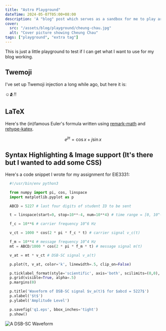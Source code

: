 ```yaml
---
title: "Astro Playground"
dateTime: 2024-05-07T05:00+08:00
description: 'A "blog" post which serves as a sandbox for me to play around with.'
cover:
  src: "/assets/blog/playground/cheung-chau.jpg"
  alt: "Cover picture showing Cheung Chau"
tags: ["playground", "extra tag"]
---
```


<link rel="stylesheet" href="https://cdn.jsdelivr.net/npm/katex@0.16.8/dist/katex.min.css" />

This is just a little playground to test if I can get what I want to use for my blog working.

## Twemoji

I've set up Twemoji injection a long while ago, but here it is:

☺️🫂‼️

## LaTeX

Here's the (in)famous Euler's formula written using [remark-math](https://github.com/remarkjs/remark-math/tree/main/packages/remark-math) and [rehype-katex](https://github.com/remarkjs/remark-math/tree/main/packages/rehype-katex).

$$
e^{j \pi} = \cos x + j \sin x
$$

## Syntax Highlighting & Image support (It's there but I wanted to add some CSS)

Here's a code snippet I wrote for my assignment for EIE3331:

```python
  #!/usr/bin/env python3

  from numpy import pi, cos, linspace
  import matplotlib.pyplot as p

  ABCD = 5227 # last four digits of student ID to be sent

  t = linspace(start=0, stop=10**-4, num=10**4) # time range = [0, 10^-4]

  f_c = 10**6 # carrier frequency 10^6 Hz

  v_ct = 1000 * cos(2 * pi * f_c * t) # carrier signal v_c(t)

  f_m = 10**4 # message frequency 10^4 Hz
  mt = ABCD/1000 * cos(2 * pi * f_m * t) # message signal m(t)

  v_at = mt * v_ct # DSB-SC signal v_a(t)

  p.plot(t, v_at, color='k', linewidth=.5, clip_on=False)

  p.ticklabel_format(style='scientific', axis='both', scilimits=(0,0), useMathText=True) # make the tick labels look less ugly
  p.grid(visible=True, alpha=.5)
  p.margins(0)

  p.title('Waveform of DSB-SC signal $v_a(t)$ for $abcd = 5227$')
  p.xlabel('$t$')
  p.ylabel('Amplitude Level')

  p.savefig('q1.eps', bbox_inches='tight')
  p.show()
```

![A DSB-SC Waveform](/assets/blog/playground/dsb-sc.png)
